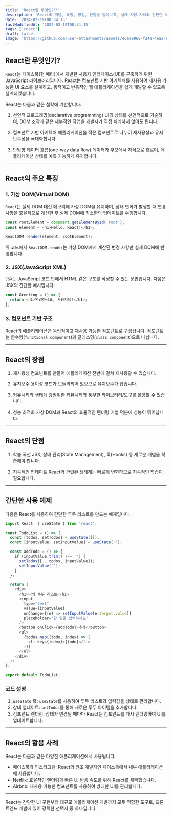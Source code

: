 ```yaml
---
title: 'React란 무엇인가?'
description: 'React의 개념, 특징, 장점, 단점을 알아보고, 실제 사용 사례와 간단한 코드 예시를 통해 React의 기본 원리를 이해합니다.'
date: '2024-02-19T00:34:15'
lastModifiedAt: '2024-02-19T00:34:15'
tags: ['react']
draft: false
image: 'https://github.com/user-attachments/assets/e6ae8968-f24a-4eaa-8176-c8c6a364da8d'
---
```


## React란 무엇인가?

`React`는 페이스북(현 메타)에서 개발한 사용자 인터페이스(UI)를 구축하기 위한 JavaScript 라이브러리입니다. React는 컴포넌트 기반 아키텍처를 사용하여 재사용 가능한 UI 요소를 설계하고, 동적이고 반응적인 웹 애플리케이션을 쉽게 개발할 수 있도록 설계되었습니다.

React는 다음과 같은 철학에 기반합니다:

1. 선언적 프로그래밍(declarative programming)
   UI의 상태를 선언적으로 기술하여, DOM 조작과 같은 세부적인 작업을 개발자가 직접 처리하지 않아도 됩니다.

2. 컴포넌트 기반 아키텍처
   애플리케이션을 작은 컴포넌트로 나누어 재사용성과 유지보수성을 극대화합니다.

3. 단방향 데이터 흐름(one-way data flow)
   데이터가 부모에서 자식으로 흐르며, 애플리케이션 상태를 예측 가능하게 유지합니다.

---

## React의 주요 특징

### 1. 가상 DOM(Virtual DOM)
`React`는 실제 DOM 대신 메모리에 가상 DOM을 유지하며, 상태 변화가 발생할 때 변경 사항을 효율적으로 계산한 후 실제 DOM에 최소한의 업데이트를 수행합니다.

```javascript
const rootElement = document.getElementById('root');
const element = <h1>Hello, React!</h1>;

ReactDOM.render(element, rootElement);
```

위 코드에서 `ReactDOM.render`는 가상 DOM에서 계산된 변경 사항만 실제 DOM에 반영합니다.

### 2. JSX(JavaScript XML)
`JSX`는 JavaScript 코드 안에서 HTML 같은 구조를 작성할 수 있는 문법입니다. 다음은 JSX의 간단한 예시입니다:

```javascript
const Greeting = () => {
  return <h1>안녕하세요, 사용자님!</h1>;
};
```

### 3. 컴포넌트 기반 구조
React의 애플리케이션은 독립적이고 재사용 가능한 컴포넌트로 구성됩니다. 컴포넌트는 함수형(`functional component`)과 클래스형(`class component`)으로 나뉩니다.

---

## React의 장점

1. 재사용성
   컴포넌트를 만들어 애플리케이션 전반에 걸쳐 재사용할 수 있습니다.

2. 유지보수 용이성
   코드가 모듈화되어 있으므로 유지보수가 쉽습니다.

3. 커뮤니티와 생태계
   광범위한 커뮤니티와 풍부한 라이브러리/도구를 활용할 수 있습니다.

4. 성능 최적화
   가상 DOM과 React의 효율적인 렌더링 기법 덕분에 성능이 뛰어납니다.

---

## React의 단점

1. 학습 곡선
   JSX, 상태 관리(State Management), 훅(Hooks) 등 새로운 개념을 학습해야 합니다.

2. 지속적인 업데이트
   React와 관련된 생태계는 빠르게 변화하므로 지속적인 학습이 필요합니다.

---

## 간단한 사용 예제

다음은 React를 사용하여 간단한 투두 리스트를 만드는 예제입니다.

```javascript
import React, { useState } from 'react';

const TodoList = () => {
  const [todos, setTodos] = useState([]);
  const [inputValue, setInputValue] = useState('');

  const addTodo = () => {
    if (inputValue.trim() !== '') {
      setTodos([...todos, inputValue]);
      setInputValue('');
    }
  };

  return (
    <div>
      <h1>나의 투두 리스트</h1>
      <input
        type="text"
        value={inputValue}
        onChange={(e) => setInputValue(e.target.value)}
        placeholder="할 일을 입력하세요"
      />
      <button onClick={addTodo}>추가</button>
      <ul>
        {todos.map((todo, index) => (
          <li key={index}>{todo}</li>
        ))}
      </ul>
    </div>
  );
};

export default TodoList;
```

### 코드 설명
1. `useState` 훅: `useState`를 사용하여 투두 리스트와 입력값을 상태로 관리합니다.
2. 상태 업데이트: `setTodos`를 통해 새로운 투두 아이템을 추가합니다.
3. 컴포넌트 렌더링: 상태가 변경될 때마다 React는 컴포넌트를 다시 렌더링하여 UI를 업데이트합니다.

---

## React의 활용 사례

React는 다음과 같은 다양한 애플리케이션에서 사용됩니다:

- 페이스북과 인스타그램: React의 원조 개발자인 페이스북에서 내부 애플리케이션에 사용합니다.
- Netflix: 효율적인 렌더링과 빠른 UI 반응 속도를 위해 React를 채택했습니다.
- Airbnb: 재사용 가능한 컴포넌트를 사용하여 방대한 UI를 관리합니다.

---

React는 간단한 UI 구현부터 대규모 애플리케이션 개발까지 모두 적합한 도구로, 프론트엔드 개발에 있어 강력한 선택지 중 하나입니다.
